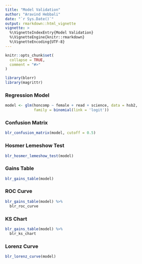 ```yaml
---
title: "Model Validation"
author: "Aravind Hebbali"
date: "`r Sys.Date()`"
output: rmarkdown::html_vignette
vignette: >
  %\VignetteIndexEntry{Model Validation}
  %\VignetteEngine{knitr::rmarkdown}
  %\VignetteEncoding{UTF-8}
---
```


```r
knitr::opts_chunk$set(
  collapse = TRUE,
  comment = "#>"
)
```

```r
library(blorr)
library(magrittr)
```

### Regression Model

```r
model <- glm(honcomp ~ female + read + science, data = hsb2,
             family = binomial(link = 'logit'))
```

### Confusion Matrix

```r
blr_confusion_matrix(model, cutoff = 0.5)
```

### Hosmer Lemeshow Test

```r
blr_hosmer_lemeshow_test(model)
```


### Gains Table

```r
blr_gains_table(model)
```

### ROC Curve

```r
blr_gains_table(model) %>%
  blr_roc_curve
```

### KS Chart

```r
blr_gains_table(model) %>%
  blr_ks_chart
```

### Lorenz Curve

```r
blr_lorenz_curve(model)
```


